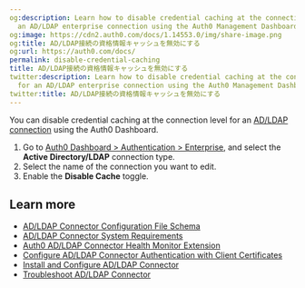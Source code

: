 ```yaml
---
og:description: Learn how to disable credential caching at the connection level for
  an AD/LDAP enterprise connection using the Auth0 Management Dashboard.
og:image: https://cdn2.auth0.com/docs/1.14553.0/img/share-image.png
og:title: AD/LDAP接続の資格情報キャッシュを無効にする
og:url: https://auth0.com/docs/
permalink: disable-credential-caching
title: AD/LDAP接続の資格情報キャッシュを無効にする
twitter:description: Learn how to disable credential caching at the connection level
  for an AD/LDAP enterprise connection using the Auth0 Management Dashboard.
twitter:title: AD/LDAP接続の資格情報キャッシュを無効にする
---
```


You can disable credential caching at the connection level for an [AD/LDAP connection](/docs/authenticate/identity-providers/enterprise-identity-providers/active-directory-ldap/ad-ldap-connector) using the <Tooltip tip="Auth0 Dashboard: Auth0's main product to configure your services." cta="View Glossary" href="/docs/glossary?term=Auth0+Dashboard">Auth0 Dashboard</Tooltip>.

1. Go to [Auth0 Dashboard > Authentication > Enterprise](https://manage.auth0.com/#/connections/enterprise), and select the **Active Directory/LDAP** connection type.
2. Select the name of the connection you want to edit.
3. Enable the **Disable Cache** toggle.

## Learn more

* [AD/LDAP Connector Configuration File Schema](/docs/authenticate/identity-providers/enterprise-identity-providers/active-directory-ldap/ad-ldap-connector/ad-ldap-connector-config-file-schema)
* [AD/LDAP Connector System Requirements](/docs/authenticate/identity-providers/enterprise-identity-providers/active-directory-ldap/ad-ldap-connector/ad-ldap-connector-requirements)
* [Auth0 AD/LDAP Connector Health Monitor Extension](/docs/customize/extensions/ad-ldap-connector-health-monitor)
* [Configure AD/LDAP Connector Authentication with Client Certificates](/docs/authenticate/identity-providers/enterprise-identity-providers/active-directory-ldap/ad-ldap-connector/configure-ad-ldap-connector-client-certificates)
* [Install and Configure AD/LDAP Connector](/docs/authenticate/identity-providers/enterprise-identity-providers/active-directory-ldap/ad-ldap-connector/install-configure-ad-ldap-connector)
* [Troubleshoot AD/LDAP Connector](/docs/troubleshoot/integration-extensibility-issues/troubleshoot-ad-ldap-connector)